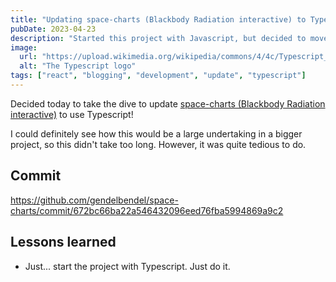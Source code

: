 ```yaml
---
title: "Updating space-charts (Blackbody Radiation interactive) to Typescript"
pubDate: 2023-04-23
description: "Started this project with Javascript, but decided to move it to Typescript."
image:
  url: "https://upload.wikimedia.org/wikipedia/commons/4/4c/Typescript_logo_2020.svg"
  alt: "The Typescript logo"
tags: ["react", "blogging", "development", "update", "typescript"]
---
```


Decided today to take the dive to update [space-charts (Blackbody Radiation interactive)](/posts/project-blackbody-radiation) to use Typescript!

I could definitely see how this would be a large undertaking in a bigger project, so this didn't take too long. However, it was quite tedious to do.

## Commit

https://github.com/gendelbendel/space-charts/commit/672bc66ba22a546432096eed76fba5994869a9c2

## Lessons learned

- Just... start the project with Typescript. Just do it.
